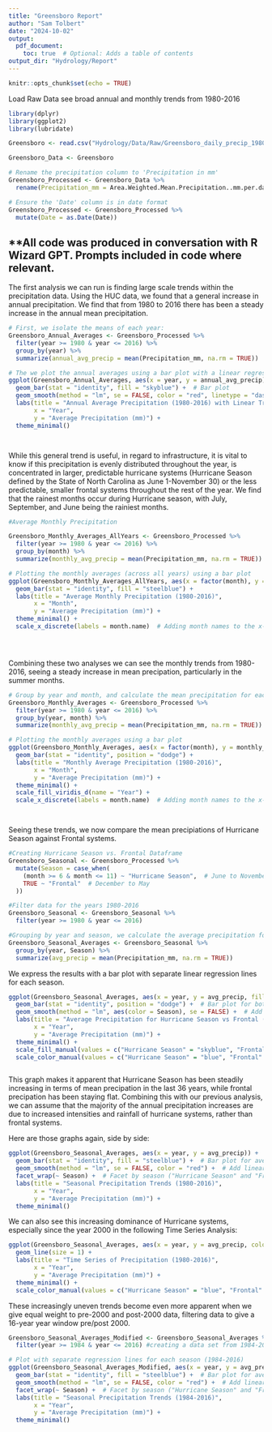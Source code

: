 ```yaml
---
title: "Greensboro Report"
author: "Sam Tolbert"
date: "2024-10-02"
output: 
  pdf_document:
    toc: true  # Optional: Adds a table of contents
output_dir: "Hydrology/Report"
---
```

```r
knitr::opts_chunk$set(echo = TRUE)
```

Load Raw Data see broad annual and monthly trends from 1980-2016

```r

library(dplyr)
library(ggplot2)
library(lubridate)

Greensboro <- read.csv("Hydrology/Data/Raw/Greensboro_daily_precip_1980-present_HUC_030300020105_dayMet_split-dates-columns.csv", stringsAsFactors = TRUE)

Greensboro_Data <- Greensboro

# Rename the precipitation column to 'Precipitation in mm'
Greensboro_Processed <- Greensboro_Data %>%
  rename(Precipitation_mm = Area.Weighted.Mean.Precipitation..mm.per.day.)

# Ensure the 'Date' column is in date format
Greensboro_Processed <- Greensboro_Processed %>%
  mutate(Date = as.Date(Date))

```

**All code was produced in conversation with R Wizard GPT. Prompts included in code where relevant.
----

The first analysis we can run is finding large scale trends within the precipitation data. Using the HUC data, we found that a general increase in annual precipitation. We find that from 1980 to 2016 there has been a steady increase in the annual mean precipitation.


```r



# First, we isolate the means of each year:
Greensboro_Annual_Averages <- Greensboro_Processed %>%
  filter(year >= 1980 & year <= 2016) %>%
  group_by(year) %>%
  summarize(annual_avg_precip = mean(Precipitation_mm, na.rm = TRUE))

# The we plot the annual averages using a bar plot with a linear regression line
ggplot(Greensboro_Annual_Averages, aes(x = year, y = annual_avg_precip)) +
  geom_bar(stat = "identity", fill = "skyblue") +  # Bar plot
  geom_smooth(method = "lm", se = FALSE, color = "red", linetype = "dashed") +  # Linear regression line
  labs(title = "Annual Average Precipitation (1980-2016) with Linear Trend",
       x = "Year",
       y = "Average Precipitation (mm)") +
  theme_minimal()




```


While this general trend is useful, in regard to infrastructure, it is vital to know if this precipitation is evenly distributed throughout the year, is concentrated in larger, predictable hurricane systems (Hurricane Season defined by the State of North Carolina as June 1-November 30) or the less predictable, smaller frontal systems throughout the rest of the year. We find that the rainest months occur during Hurricane season, with July, September, and June being the rainiest months.

```r



#Average Monthly Precipitation

Greensboro_Monthly_Averages_AllYears <- Greensboro_Processed %>%
  filter(year >= 1980 & year <= 2016) %>%
  group_by(month) %>%
  summarize(monthly_avg_precip = mean(Precipitation_mm, na.rm = TRUE))

# Plotting the monthly averages (across all years) using a bar plot
ggplot(Greensboro_Monthly_Averages_AllYears, aes(x = factor(month), y = monthly_avg_precip)) +
  geom_bar(stat = "identity", fill = "steelblue") +
  labs(title = "Average Monthly Precipitation (1980-2016)",
       x = "Month",
       y = "Average Precipitation (mm)") +
  theme_minimal() +
  scale_x_discrete(labels = month.name)  # Adding month names to the x-axis





```
Combining these two analyses we can see the monthly trends from 1980-2016, seeing a steady increase in mean precipation, particularly in the summer months.

```r



# Group by year and month, and calculate the mean precipitation for each month
Greensboro_Monthly_Averages <- Greensboro_Processed %>%
  filter(year >= 1980 & year <= 2016) %>%
  group_by(year, month) %>%
  summarize(monthly_avg_precip = mean(Precipitation_mm, na.rm = TRUE))

# Plotting the monthly averages using a bar plot
ggplot(Greensboro_Monthly_Averages, aes(x = factor(month), y = monthly_avg_precip, fill = factor(year))) +
  geom_bar(stat = "identity", position = "dodge") +
  labs(title = "Monthly Average Precipitation (1980-2016)",
       x = "Month",
       y = "Average Precipitation (mm)") +
  theme_minimal() +
  scale_fill_viridis_d(name = "Year") +
  scale_x_discrete(labels = month.name)  # Adding month names to the x-axis




```
Seeing these trends, we now compare the mean precipiations of Hurricane Season against Frontal systems.
```r

#Creating Hurricane Season vs. Frontal Dataframe
Greensboro_Seasonal <- Greensboro_Processed %>%
  mutate(Season = case_when(
    (month >= 6 & month <= 11) ~ "Hurricane Season",  # June to November
    TRUE ~ "Frontal"  # December to May
  ))

#Filter data for the years 1980-2016
Greensboro_Seasonal <- Greensboro_Seasonal %>%
  filter(year >= 1980 & year <= 2016)

#Grouping by year and season, we calculate the average precipitation for each year and season
Greensboro_Seasonal_Averages <- Greensboro_Seasonal %>%
  group_by(year, Season) %>%
  summarize(avg_precip = mean(Precipitation_mm, na.rm = TRUE))

```

We express the results with a bar plot with separate linear regression lines for each season.

```r

ggplot(Greensboro_Seasonal_Averages, aes(x = year, y = avg_precip, fill = Season)) +
  geom_bar(stat = "identity", position = "dodge") +  # Bar plot for both seasons side-by-side
  geom_smooth(method = "lm", aes(color = Season), se = FALSE) +  # Add separate linear regression lines for each season
  labs(title = "Average Precipitation for Hurricane Season vs Frontal (1980-2016)",
       x = "Year",
       y = "Average Precipitation (mm)") +
  theme_minimal() +
  scale_fill_manual(values = c("Hurricane Season" = "skyblue", "Frontal" = "orange")) +
  scale_color_manual(values = c("Hurricane Season" = "blue", "Frontal" = "red"))



```


This graph makes it apparent that Hurricane Season has been steadily increasing in terms of mean precipation in the last 36 years, while frontal precipation has been staying flat. Combining this with our previous analysis, we can assume that the majority of the annual precipitation increases are due to increased intensities and rainfall of hurricane systems, rather than frontal systems.

Here are those graphs again, side by side:

```r
ggplot(Greensboro_Seasonal_Averages, aes(x = year, y = avg_precip)) +
  geom_bar(stat = "identity", fill = "steelblue") +  # Bar plot for average precipitation
  geom_smooth(method = "lm", se = FALSE, color = "red") +  # Add linear regression line
  facet_wrap(~ Season) +  # Facet by season ("Hurricane Season" and "Frontal")
  labs(title = "Seasonal Precipitation Trends (1980-2016)",
       x = "Year",
       y = "Average Precipitation (mm)") +
  theme_minimal()


```

We can also see this increasing dominance of Hurricane systems, especially since the year 2000 in the following Time Series Analysis:

```r
ggplot(Greensboro_Seasonal_Averages, aes(x = year, y = avg_precip, color = Season, group = Season)) +
  geom_line(size = 1) +
  labs(title = "Time Series of Precipitation (1980-2016)",
       x = "Year",
       y = "Average Precipitation (mm)") +
  theme_minimal() +
  scale_color_manual(values = c("Hurricane Season" = "blue", "Frontal" = "red"))

```

These increasingly uneven trends become even more apparent when we give equal weight to pre-2000 and post-2000 data, filtering data to give a 16-year year window pre/post 2000.

```r

Greensboro_Seasonal_Averages_Modified <- Greensboro_Seasonal_Averages %>%
  filter(year >= 1984 & year <= 2016) #creating a data set from 1984-2016

# Plot with separate regression lines for each season (1984-2016)
ggplot(Greensboro_Seasonal_Averages_Modified, aes(x = year, y = avg_precip)) +
  geom_bar(stat = "identity", fill = "steelblue") +  # Bar plot for average precipitation
  geom_smooth(method = "lm", se = FALSE, color = "red") +  # Add linear regression line
  facet_wrap(~ Season) +  # Facet by season ("Hurricane Season" and "Frontal")
  labs(title = "Seasonal Precipitation Trends (1984-2016)",
       x = "Year",
       y = "Average Precipitation (mm)") +
  theme_minimal()
```




